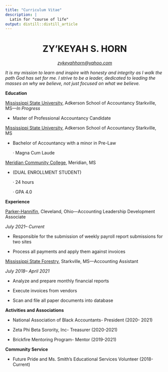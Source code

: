 ---
title: "Curriculum Vitae"
description: |
  Latin for "course of life"
output: distill::distill_article
---

<center>

# ZY'KEYAH S. HORN 

[*zykeyahhorn\@yahoo.com*](mailto:zykeyahhorn@yahoo.com){.email}

</center>

*It is my mission to learn and inspire with honesty and integrity as I walk the path God has set for me. I strive to be a leader, dedicated to leading the masses on why we believe, not just focused on what we believe.*

**Education**

[Mississippi State University]{.ul}, Adkerson School of Accountancy Starkville, MS---*In Progress*

-   Master of Professional Accountancy Candidate

[Mississippi State University]{.ul}, Adkerson School of Accountancy Starkville, MS

-   Bachelor of Accountancy with a minor in Pre-Law

    · Magna Cum Laude

[Meridian Community College]{.ul}, Meridian, MS

-   (DUAL ENROLLMENT STUDENT)

    · 24 hours

    · GPA 4.0

**Experience**

[Parker-Hannifin]{.ul}, Cleveland, Ohio---Accounting Leadership Development Associate

*July 2021-- Current*

-    Responsible for the submission of weekly payroll report submissions for two sites

-    Process all payments and apply them against invoices

[Mississippi State Forestry]{.ul}, Starkville, MS---Accounting Assistant

*July 2018-- April 2021*

-    Analyze and prepare monthly financial reports

-    Execute invoices from vendors

-    Scan and file all paper documents into database

**Activities and Associations**

-   National Association of Black Accountants­- President (2020- 2021)

-   Zeta Phi Beta Sorority, Inc- Treasurer (2020-2021)

-   Brickfire Mentoring Program- Mentor (2019-2021)

**Community Service**

-   Future Pride and Ms. Smith's Educational Services Volunteer (2018-Current)
